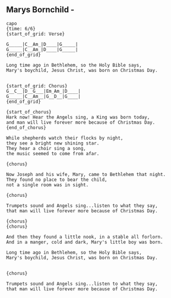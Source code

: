 ## Marys Bornchild - 
```
{capo: 0}
{time: 6/6}
{start_of_grid: Verse}

G_____|C__Am_|D____|G_____|
G_____|C__Am_|D____|G_____|
{end_of_grid}

Long time ago in Bethlehem, so the Holy Bible says,  
Mary's boychild, Jesus Christ, was born on Christmas Day. 


{start_of_grid: Chorus}
G__C__|D__G___|Em_Am_|D____|
G_____|C__Am__|G__D__|G____|
{end_of_grid}

{start_of_chorus}
Hark now! Hear the Angels sing, a King was born today, 
and man will live forever more because of Christmas Day. 
{end_of_chorus}  

While shepherds watch their flocks by night, 
they see a bright new shining star. 
They hear a choir sing a song,  
the music seemed to come from afar.  
  
{chorus} 

Now Joseph and his wife, Mary, came to Bethlehem that night. 
They found no place to bear the child,  
not a single room was in sight.      
  
{chorus}

Trumpets sound and Angels sing...listen to what they say, 
that man will live forever more because of Christmas Day. 

{chorus}
{chorus}
  
And then they found a little nook, in a stable all forlorn. 
And in a manger, cold and dark, Mary's little boy was born.

Long time ago in Bethlehem, so the Holy Bible says,  
Mary's boychild, Jesus Christ, was born on Christmas Day. 

  
{chorus}

Trumpets sound and Angels sing...listen to what they say, 
that man will live forever more because of Christmas Day.
```
